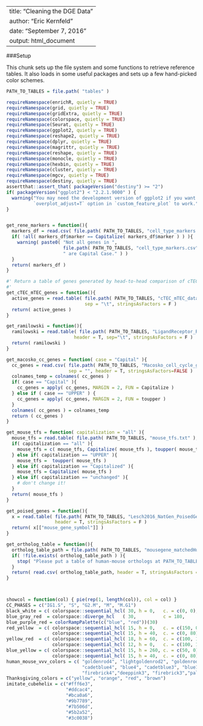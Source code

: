 
---
title: "Cleaning the DGE Data"
author: "Eric Kernfeld"
date: "September 7, 2016"
output: html_document
---

###Setup 

This chunk sets up the file system and some functions to retrieve reference tables. It also loads in some useful packages and sets up a few hand-picked color schemes. 

```r

PATH_TO_TABLES = file.path( "tables" ) 

requireNamespace(enrichR, quietly = TRUE) 
requireNamespace(grid, quietly = TRUE) 
requireNamespace(gridExtra, quietly = TRUE) 
requireNamespace(colorspace, quietly = TRUE) 
requireNamespace(Seurat, quietly = TRUE) 
requireNamespace(ggplot2, quietly = TRUE) 
requireNamespace(reshape2, quietly = TRUE) 
requireNamespace(dplyr, quietly = TRUE) 
requireNamespace(magrittr, quietly = TRUE) 
requireNamespace(reshape, quietly = TRUE) 
requireNamespace(monocle, quietly = TRUE) 
requireNamespace(hexbin, quietly = TRUE) 
requireNamespace(cluster, quietly = TRUE) 
requireNamespace(mgcv, quietly = TRUE) 
requireNamespace(destiny, quietly = TRUE) 
assertthat::assert_that( packageVersion("destiny") >= "2")
if( packageVersion("ggplot2") < "2.2.1.9000" ) { 
  warning("You may need the development version of ggplot2 if you want the 
          `overplot_adjust=T` option in `custom_feature_plot` to work.")
}


get_rene_markers = function(){
  markers_df = read.csv( file.path( PATH_TO_TABLES, "cell_type_markers.csv" ), stringsAsFactors = T )
  if( !all( markers_df$marker == Capitalize( markers_df$marker ) ) ){
    warning( paste0( "Not all genes in ", 
                     file.path( PATH_TO_TABLES, "cell_type_markers.csv" ), 
                     " are Capital Case." ) )
  }
  return( markers_df )
}

#' Return a table of genes generated by head-to-head comparison of cTECs and mTECs on the Atlas data.
#'
get_cTEC_mTEC_genes = function(){
  active_genes = read.table( file.path( PATH_TO_TABLES, "cTEC_mTEC_data_driven.txt" ),
                             sep = "\t", stringsAsFactors = F )
  return( active_genes )
}

get_ramilowski = function(){
  ramilowski = read.table( file.path( PATH_TO_TABLES, "LigandReceptor_Ramilowski2015_mouse.txt" ), 
                         header = T, sep="\t", stringsAsFactors = F )
  return( ramilowski )
}

get_macosko_cc_genes = function( case = "Capital" ){
  cc_genes = read.csv( file.path( PATH_TO_TABLES, "Macosko_cell_cycle_genes.txt" ), 
                       sep = "", header = T, stringsAsFactors=FALSE )
  colnames_temp = colnames( cc_genes )
  if( case == "Capital" ){
    cc_genes = apply( cc_genes, MARGIN = 2, FUN = Capitalize )
  } else if ( case == "UPPER" ) {
    cc_genes = apply( cc_genes, MARGIN = 2, FUN = toupper )
  }
  colnames( cc_genes ) = colnames_temp
  return ( cc_genes )
}

get_mouse_tfs = function( capitalization = "all" ){
  mouse_tfs = read.table( file.path( PATH_TO_TABLES, "mouse_tfs.txt" ), header = T )$symbol %>% as.character
  if( capitalization == "all" ){
    mouse_tfs = c( mouse_tfs, Capitalize( mouse_tfs ), toupper( mouse_tfs ) )
  } else if( capitalization == "UPPER" ){
    mouse_tfs =  toupper( mouse_tfs )
  } else if( capitalization == "Capitalized" ){
    mouse_tfs = Capitalize( mouse_tfs )
  } else if( capitalization == "unchanged" ){
    # don't change it!
  }
  return( mouse_tfs )
}

get_poised_genes = function(){
  x = read.table( file.path( PATH_TO_TABLES, "Lesch2016_NatGen_PoisedGenes.txt" ), 
                  header = T, stringsAsFactors = F )
  return( x[["mouse_gene_symbol"]] )
}

get_ortholog_table = function(){
  ortholog_table_path = file.path( PATH_TO_TABLES, "mousegene_matchedHumanOrth.txt" )
  if( !file.exists( ortholog_table_path ) ){
    stop( "Please put a table of human-mouse orthologs at PATH_TO_TABLES/mousegene_matchedHumanOrth.csv. It should be a CSV file with columns named `mousesym` and `humansym` containing mouse and human gene symbols. ")
  }
  return( read.csv( ortholog_table_path, header = T, stringsAsFactors = F ) )
}



showcol = function(col) { pie(rep(1, length(col)), col = col) }
CC_PHASES = c("IG1.S", "S", "G2.M", "M", "M.G1")
black_white = c( colorspace::sequential_hcl( 30, h = 0,   c. = c(0, 0),     l = c( 0, 100  ) ) )
blue_gray_red  = colorspace::diverge_hcl   ( 30,          c = 180,          l = c( 40, 80  ) )
blue_purple_red = colorRampPalette(c("blue", "red"))(30) 
red_yellow  = c( colorspace::sequential_hcl( 15, h = 0,   c. = c(150, 0),   l = c( 40, 30  ) ),
                 colorspace::sequential_hcl( 15, h = 40,  c. = c(0, 80),    l = c( 30, 80  ) ) )
yellow_red  = c( colorspace::sequential_hcl( 18, h = 60,  c. = c(100, 100), l = c( 100, 80 ) ),
                 colorspace::sequential_hcl( 12, h = 0,   c. = c(100, 160), l = c( 80, 40  ) ) )
blue_yellow = c( colorspace::sequential_hcl( 15, h = 260, c. = c(50, 0),    l = c( 13, 65 ) ), 
                 colorspace::sequential_hcl( 15, h = 40,  c. = c(0, 80),    l = c( 65, 95 ) ) )
human_mouse_vvv_colors = c( "goldenrod4", "lightgoldenrod2", "goldenrod3", "goldenrod1", 
                            "cadetblue4", "blue4", "cadetblue3", "blue1", "cadetblue1", 
                            "firebrick4","deeppink3", "firebrick3","palevioletred1", "firebrick1")
Thanksgiving_colors = c("yellow", "orange", "red", "brown")
imitate_cubehelix = c("#fff6e3",
                      "#ddcac4",
                      "#bca0a6",
                      "#9b7789",
                      "#7b506d",
                      "#5b2a52",
                      "#3c0038")
```


